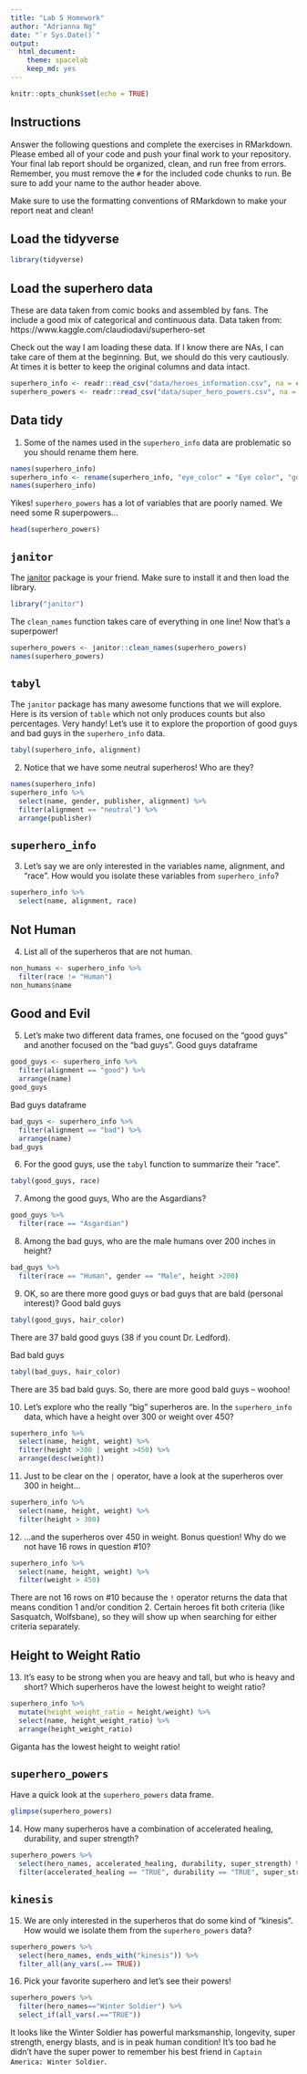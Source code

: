 ```yaml
---
title: "Lab 5 Homework"
author: "Adrianna Ng"
date: "`r Sys.Date()`"
output:
  html_document: 
    theme: spacelab
    keep_md: yes
---
```


```r
knitr::opts_chunk$set(echo = TRUE)
```

## Instructions
Answer the following questions and complete the exercises in RMarkdown. Please embed all of your code and push your final work to your repository. Your final lab report should be organized, clean, and run free from errors. Remember, you must remove the `#` for the included code chunks to run. Be sure to add your name to the author header above.  

Make sure to use the formatting conventions of RMarkdown to make your report neat and clean!  

## Load the tidyverse
```r
library(tidyverse)
```

## Load the superhero data
These are data taken from comic books and assembled by fans. The include a good mix of categorical and continuous data.  Data taken from: https://www.kaggle.com/claudiodavi/superhero-set  

Check out the way I am loading these data. If I know there are NAs, I can take care of them at the beginning. But, we should do this very cautiously. At times it is better to keep the original columns and data intact.  
```r
superhero_info <- readr::read_csv("data/heroes_information.csv", na = c("", "-99", "-"))
superhero_powers <- readr::read_csv("data/super_hero_powers.csv", na = c("", "-99", "-"))
```

## Data tidy
1. Some of the names used in the `superhero_info` data are problematic so you should rename them here.  
```r
names(superhero_info)
superhero_info <- rename(superhero_info, "eye_color" = "Eye color", "gender" = Gender, "race" = Race, "hair_color" = "Hair color", "height" = Height, "publisher" = Publisher, "skin_color" = "Skin color", "alignment" = Alignment, "weight" = Weight)
names(superhero_info)
```

Yikes! `superhero_powers` has a lot of variables that are poorly named. We need some R superpowers...
```r
head(superhero_powers)
```

## `janitor`
The [janitor](https://garthtarr.github.io/meatR/janitor.html) package is your friend. Make sure to install it and then load the library.  
```r
library("janitor")
```

The `clean_names` function takes care of everything in one line! Now that's a superpower!
```r
superhero_powers <- janitor::clean_names(superhero_powers)
names(superhero_powers)
```

## `tabyl`
The `janitor` package has many awesome functions that we will explore. Here is its version of `table` which not only produces counts but also percentages. Very handy! Let's use it to explore the proportion of good guys and bad guys in the `superhero_info` data.  
```r
tabyl(superhero_info, alignment)
```

2. Notice that we have some neutral superheros! Who are they?
```r
names(superhero_info)
superhero_info %>% 
  select(name, gender, publisher, alignment) %>% 
  filter(alignment == "neutral") %>% 
  arrange(publisher)
```

## `superhero_info`
3. Let's say we are only interested in the variables name, alignment, and "race". How would you isolate these variables from `superhero_info`?
```r
superhero_info %>% 
  select(name, alignment, race)
```

## Not Human
4. List all of the superheros that are not human.
```r
non_humans <- superhero_info %>% 
  filter(race != "Human")
non_humans$name
```

## Good and Evil
5. Let's make two different data frames, one focused on the "good guys" and another focused on the "bad guys".
Good guys dataframe
```r
good_guys <- superhero_info %>%
  filter(alignment == "good") %>% 
  arrange(name)
good_guys
```

Bad guys dataframe
```r
bad_guys <- superhero_info %>%
  filter(alignment == "bad") %>% 
  arrange(name)
bad_guys
```

6. For the good guys, use the `tabyl` function to summarize their "race".
```r
tabyl(good_guys, race)
```

7. Among the good guys, Who are the Asgardians?
```r
good_guys %>%
  filter(race == "Asgardian")
```

8. Among the bad guys, who are the male humans over 200 inches in height?
```r
bad_guys %>% 
  filter(race == "Human", gender == "Male", height >200)
```

9. OK, so are there more good guys or bad guys that are bald (personal interest)?
Good bald guys
```r
tabyl(good_guys, hair_color)
```
There are 37 bald good guys (38 if you count Dr. Ledford).

Bad bald guys
```r
tabyl(bad_guys, hair_color)
```
There are 35 bad bald guys. So, there are more good bald guys -- woohoo!

10. Let's explore who the really "big" superheros are. In the `superhero_info` data, which have a height over 300 or weight over 450?
```r
superhero_info %>%
  select(name, height, weight) %>% 
  filter(height >300 | weight >450) %>% 
  arrange(desc(weight))
```

11. Just to be clear on the `|` operator,  have a look at the superheros over 300 in height...
```r
superhero_info %>% 
  select(name, height, weight) %>% 
  filter(height > 300)
```

12. ...and the superheros over 450 in weight. Bonus question! Why do we not have 16 rows in question #10?
```r
superhero_info %>%
  select(name, height, weight) %>% 
  filter(weight > 450)
```
There are not 16 rows on #10 because the `!` operator returns the data that means condition 1 and/or condition 2. Certain heroes fit both criteria (like Sasquatch, Wolfsbane), so they will show up when searching for either criteria separately.

## Height to Weight Ratio
13. It's easy to be strong when you are heavy and tall, but who is heavy and short? Which superheros have the lowest height to weight ratio?
```r
superhero_info %>% 
  mutate(height_weight_ratio = height/weight) %>% 
  select(name, height_weight_ratio) %>% 
  arrange(height_weight_ratio)
```
Giganta has the lowest height to weight ratio!

## `superhero_powers`
Have a quick look at the `superhero_powers` data frame.  
```r
glimpse(superhero_powers)
```

14. How many superheros have a combination of accelerated healing, durability, and super strength?
```r
superhero_powers %>% 
  select(hero_names, accelerated_healing, durability, super_strength) %>% 
  filter(accelerated_healing == "TRUE", durability == "TRUE", super_strength == "TRUE")
```

## `kinesis`
15. We are only interested in the superheros that do some kind of "kinesis". How would we isolate them from the `superhero_powers` data?
```r
superhero_powers %>% 
  select(hero_names, ends_with("kinesis")) %>%
  filter_all(any_vars(.== TRUE))
```

16. Pick your favorite superhero and let's see their powers!
```r
superhero_powers %>% 
  filter(hero_names=="Winter Soldier") %>% 
  select_if(all_vars(.=="TRUE"))
```
It looks like the Winter Soldier has powerful marksmanship, longevity, super strength, energy blasts, and is in peak human condition! It's too bad he didn't have the super power to remember his best friend in `Captain America: Winter Soldier`.